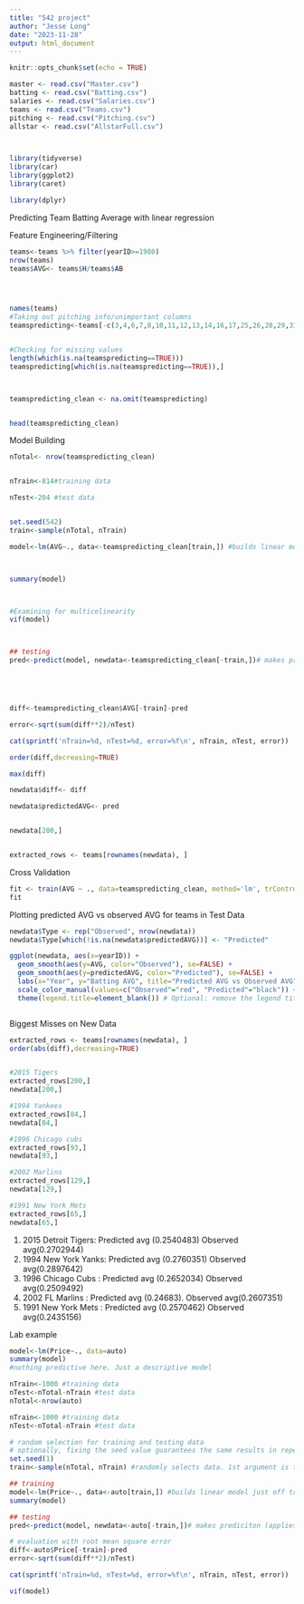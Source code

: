 ```yaml
---
title: "542 project"
author: "Jesse Long"
date: "2023-11-28"
output: html_document
---
```


```r
knitr::opts_chunk$set(echo = TRUE)
```



```r
master <- read.csv("Master.csv")
batting <- read.csv("Batting.csv")
salaries <- read.csv("Salaries.csv")
teams <- read.csv("Teams.csv")
pitching <- read.csv("Pitching.csv")
allstar <- read.csv("AllstarFull.csv")



library(tidyverse)
library(car)
library(ggplot2)
library(caret)

```


```r
library(dplyr)
```


Predicting Team Batting Average with linear regression


Feature Engineering/Filtering
```r

teams<-teams %>% filter(yearID>=1980)
nrow(teams)
teams$AVG<- teams$H/teams$AB




names(teams)
#Taking out pitching info/unimportant columns
teamspredicting<-teams[-c(3,4,6,7,8,10,11,12,13,14,16,17,25,26,28,29,33,34,35,36,37,38,41,42,44,46,47,48)]


#Checking for missing values
length(which(is.na(teamspredicting==TRUE)))
teamspredicting[which(is.na(teamspredicting==TRUE)),]



teamspredicting_clean <- na.omit(teamspredicting)


head(teamspredicting_clean)
```


Model Building
```r
nTotal<- nrow(teamspredicting_clean)


nTrain<-814#training data

nTest<-204 #test data


set.seed(542)
train<-sample(nTotal, nTrain)

model<-lm(AVG~., data<-teamspredicting_clean[train,]) #builds linear model just off training data



summary(model)



#Examining for multicolinearity
vif(model)



## testing
pred<-predict(model, newdata<-teamspredicting_clean[-train,])# makes prediciton (applies model) on just testing data





diff<-teamspredicting_clean$AVG[-train]-pred

error<-sqrt(sum(diff**2)/nTest)

cat(sprintf('nTrain=%d, nTest=%d, error=%f\n', nTrain, nTest, error))

order(diff,decreasing=TRUE)

max(diff)

newdata$diff<- diff

newdata$predictedAVG<- pred


newdata[200,]


extracted_rows <- teams[rownames(newdata), ]

```

Cross Validation 

```r
fit <- train(AVG ~ ., data=teamspredicting_clean, method='lm', trControl = trainControl(method='cv', number=10))
fit


```

Plotting predicted AVG vs observed AVG for teams in Test Data

```r

newdata$Type <- rep("Observed", nrow(newdata))
newdata$Type[which(!is.na(newdata$predictedAVG))] <- "Predicted"

ggplot(newdata, aes(x=yearID)) +
  geom_smooth(aes(y=AVG, color="Observed"), se=FALSE) +
  geom_smooth(aes(y=predictedAVG, color="Predicted"), se=FALSE) +
  labs(x="Year", y="Batting AVG", title="Predicted AVG vs Observed AVG") +
  scale_color_manual(values=c("Observed"="red", "Predicted"="black")) +
  theme(legend.title=element_blank()) # Optional: remove the legend title if desired



```

Biggest Misses on New Data

```r

extracted_rows <- teams[rownames(newdata), ]
order(abs(diff),decreasing=TRUE)


#2015 Tigers
extracted_rows[200,]
newdata[200,]

#1994 Yankees
extracted_rows[84,]
newdata[84,]

#1996 Chicago cubs
extracted_rows[93,]
newdata[93,]

#2002 Marlins
extracted_rows[129,]
newdata[129,]

#1991 New York Mets
extracted_rows[65,]
newdata[65,]
```
1. 2015 Detroit Tigers: Predicted avg (0.2540483) Observed avg(0.2702944)
2. 1994 New York Yanks: Predicted avg (0.2760351) Observed avg(0.2897642)
3. 1996 Chicago Cubs  : Predicted avg (0.2652034) Observed avg(0.2509492)
4. 2002 FL Marlins    : Predicted avg (0.24683).  Observed avg(0.2607351)
5. 1991 New York Mets : Predicted avg (0.2570462) Observed avg(0.2435156)







Lab example
```r
model<-lm(Price~., data=auto)
summary(model)
#nothing predictive here. Just a descriptive model
```

```r
nTrain<-1000 #training data
nTest<-nTotal-nTrain #test data
nTotal<-nrow(auto)

nTrain<-1000 #training data
nTest<-nTotal-nTrain #test data

# random selection for training and testing data
# optionally, fixing the seed value guarantees the same results in repeated runs
set.seed(1)
train<-sample(nTotal, nTrain) #randomly selects data. 1st argument is the data u want to select from. Second argument is how many values you want

## training
model<-lm(Price~., data<-auto[train,]) #builds linear model just off training data
summary(model)

## testing
pred<-predict(model, newdata<-auto[-train,])# makes prediciton (applies model) on just testing data

# evaluation with root mean square error
diff<-auto$Price[-train]-pred
error<-sqrt(sum(diff**2)/nTest)

cat(sprintf('nTrain=%d, nTest=%d, error=%f\n', nTrain, nTest, error))

vif(model)
```




